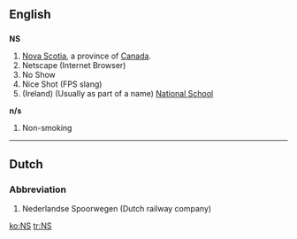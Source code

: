 {{see|ns|n's|N's}}
==English==

==={{abbreviation}}===
'''NS'''

# [[Nova Scotia]], a province of [[Canada]].
# Netscape (Internet Browser)
# No Show
# Nice Shot (FPS slang)
# (Ireland) (Usually as part of a name) [[w:National school|National School]]

'''n/s'''
# Non-smoking

----

==Dutch==

===Abbreviation===
{{infl|nl|abbreviation}}

# Nederlandse Spoorwegen (Dutch railway company)

[[ko:NS]]
[[tr:NS]]